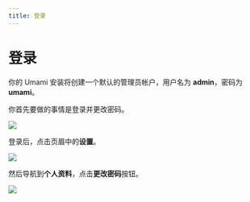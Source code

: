 ```yaml
---
title: 登录
---
```


# 登录

你的 Umami 安装将创建一个默认的管理员帐户，用户名为 **admin**，密码为 **umami**。

你首先要做的事情是登录并更改密码。

<img src="/images/v2/login.png" />

登录后，点击页眉中的**设置**。

<img src="/images/v2/navbar-settings.png" />

然后导航到**个人资料**，点击**更改密码**按钮。

<img src="/images/v2/change-password.png" />
